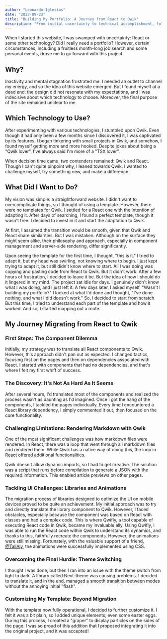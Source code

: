```yaml
---
author: "Leonardo Iglesias"
date: "2023-09-23"
title: "Building My Portfolio: A Journey from React to Qwik"
description: "From initial uncertainty to technical accomplishment, follow my odyssey in adapting a React template to Qwik, facing challenges, learning, and ultimately customizing my website in my unique way."
---
```


When I started this website, I was swamped with uncertainty: React or some other technology? Did I really need a portfolio? However, certain circumstances, including a fruitless month-long job search and some personal events, drove me to go forward with this project.

## Why?

Inactivity and mental stagnation frustrated me. I needed an outlet to channel my energy, and so the idea of this website emerged. But I found myself at a dead end: the design did not resonate with my expectations, and I was indecisive about which technology to choose. Moreover, the final purpose of the site remained unclear to me.

## Which Technology to Use?

After experimenting with various technologies, I stumbled upon Qwik. Even though it had only been a few months since I discovered it, I was captivated by its features. I began tinkering with small projects in Qwik, and somehow, I found myself getting more and more hooked. Despite jokes about being a "Qwik lover", I've always said I'm more of a "TSX lover".

When decision time came, two contenders remained: Qwik and React. Though I can't quite pinpoint why, I leaned towards Qwik. I wanted to challenge myself, try something new, and make a difference.

## What Did I Want to Do?

My vision was simple: a straightforward website. I didn't want to overcomplicate things, so I thought of using a template. However, there were no templates for Qwik. I settled for a React one with the intention of adapting it. After days of searching, I found a perfect template, though it wasn't free. I decided to invest in it and start the adaptation to Qwik.

At first, I assumed the transition would be smooth, given that Qwik and React share similarities. But I was mistaken. Although on the surface they might seem alike, their philosophy and approach, especially in component management and server-side rendering, differ significantly.

Upon seeing the template for the first time, I thought, "this is it." I tried to adapt it, but my head was swirling, not knowing where to begin. I just kept trying to adapt it, but still didn't know where to start. All I was doing was copying and pasting code from React to Qwik. But it didn't work. After a few hours of frustration, I decided to leave it be. But the idea of how I should do it lingered in my mind. The project sat idle for days. I genuinely didn't know what I was doing, and I just left it. A few days later, I asked myself, "Wasn't I building my portfolio?" I looked at what I'd done and thought, "I've done nothing, and what I did doesn't work." So, I decided to start from scratch. But this time, I tried to understand each part of the template and how it worked. And so, I started mapping out a route.

## My Journey Migrating from React to Qwik

### First Steps: The Component Dilemma

Initially, my strategy was to translate all React components to Qwik. However, this approach didn't pan out as expected. I changed tactics, focusing first on the pages and then on dependencies associated with React. I started with components that had no dependencies, and that's where I felt my first whiff of success.

### The Discovery: It's Not As Hard As It Seems

After several hours, I'd translated most of the components and realized the process wasn't as daunting as I'd imagined. Once I got the hang of the components, I tackled the pages individually. Every time I encountered a React library dependency, I simply commented it out, then focused on the core functionality.

### Challenging Limitations: Rendering Markdown with Qwik

One of the most significant challenges was how markdown files were rendered. In React, there was a loop that went through all markdown files and rendered them. While Qwik has a native way of doing this, the loop in React offered additional functionalities.

Qwik doesn't allow dynamic imports, so I had to get creative. The solution was a script that runs before compilation to generate a JSON with the required information. This enabled article previews on other pages.

### Tackling UI Challenges: Libraries and Animations

The migration process of libraries designed to optimize the UI on mobile devices proved to be quite an achievement. My initial approach was to try and directly translate the library component to Qwik. However, I faced obstacles, especially because the component was based on React with classes and had a complex code. This is where Qwifly, a tool capable of executing React code in Qwik, became my invaluable ally. Using Qwifly, I was able to run the React code within Qwik to understand its dynamics, and thanks to this, faithfully recreate the components. However, the animations were still missing. Fortunately, with the valuable support of a friend, [@TaliAly](https://github.com/TaliAly), the animations were successfully implemented using CSS.

### Overcoming the Final Hurdle: Theme Switching

I thought I was done, but then I ran into an issue with the theme switch from light to dark. A library called Next-theme was causing problems. I decided to translate it, and in the end, managed a smooth transition between modes without the annoying initial "flash".

### Customizing My Template: Beyond Migration

With the template now fully operational, I decided to further customize it. I felt it was a bit plain, so I added unique elements, even some easter eggs. During this process, I created a "graper" to display particles on the sides of the page. I was so proud of this addition that I proposed integrating it into the original project, and it was accepted!
